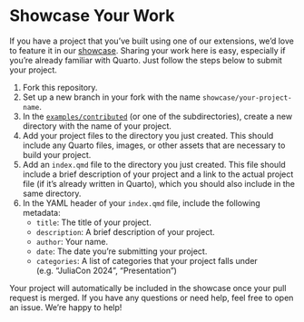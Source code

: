 # Showcase Your Work

If you have a project that you've built using one of our extensions, we'd love to feature it in our [showcase](index.qmd). Sharing your work here is easy, especially if you're already familiar with Quarto. Just follow the steps below to submit your project.

1. Fork this repository.
2. Set up a new branch in your fork with the name `showcase/your-project-name`.
3. In the [`examples/contributed`](https://github.com/pat-alt/quarto-julia-website/tree/main/examples/contributed/){target="_blank"} (or one of the subdirectories), create a new directory with the name of your project.
4. Add your project files to the directory you just created. This should include any Quarto files, images, or other assets that are necessary to build your project.
5. Add an `index.qmd` file to the directory you just created. This file should include a brief description of your project and a link to the actual project file (if it's already written in Quarto), which you should also include in the same directory.
6. In the YAML header of your `index.qmd` file, include the following metadata:
   - `title`: The title of your project.
   - `description`: A brief description of your project.
   - `author`: Your name.
   - `date`: The date you're submitting your project.
   - `categories`: A list of categories that your project falls under (e.g. "JuliaCon 2024", "Presentation")

Your project will automatically be included in the showcase once your pull request is merged. If you have any questions or need help, feel free to open an issue. We're happy to help!